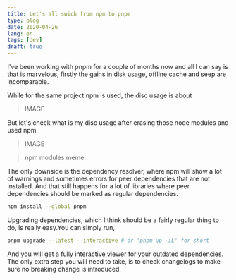 ```yaml
---
title: Let's all swich from npm to pnpm
type: blog
date: 2020-04-26
lang: en
tags: [dev]
draft: true
---
```


I've been working with pnpm for a couple of months now and all I can say is that is marvelous, firstly the gains in disk usage, offline cache and seep are incomparable.

While for the same project npm is used, the disc usage is about

> IMAGE

But let's check what is my disc usage after erasing those node modules and used npm

> IMAGE

> npm modules meme

The only downside is the dependency resolver, where npm will show a lot of warnings and sometimes errors for peer dependencies that are not installed. And that still happens for a lot of libraries where peer dependencies should be marked as regular dependencies.

```bash
npm install --global pnpm
```

Upgrading dependencies, which I think should be a fairly regular thing to do, is really easy.You can simply run,

```bash
pnpm upgrade --latest --interactive # or 'pnpm up -iL' for short
```

And you will get a fully interactive viewer for your outdated dependencies. The only extra step you will need to take, is to check changelogs to make sure no breaking change is introduced.




